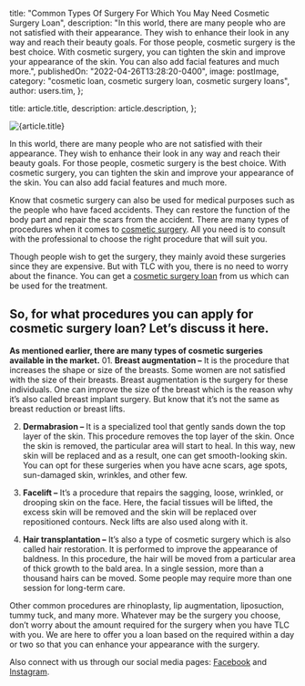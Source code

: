 
  title: "Common Types Of Surgery For Which You May Need Cosmetic Surgery Loan",
  description:
    "In this world, there are many people who are not satisfied with their appearance. They wish to enhance their look in any way and reach their beauty goals. For those people, cosmetic surgery is the best choice. With cosmetic surgery, you can tighten the skin and improve your appearance of the skin. You can also add facial features and much more.",
  publishedOn: "2022-04-26T13:28:20-0400",
  image: postImage,
  category: "cosmetic loan, cosmetic surgery loan, cosmetic surgery loans",
  author: users.tim,
};

  title: article.title,
  description: article.description,
};


<Image src={postImage} alt={article.title} />

In this world, there are many people who are not satisfied with their appearance. They wish to enhance their look in any way and reach their beauty goals. For those people, cosmetic surgery is the best choice. With cosmetic surgery, you can tighten the skin and improve your appearance of the skin. You can also add facial features and much more.

Know that cosmetic surgery can also be used for medical purposes such as the people who have faced accidents. They can restore the function of the body part and repair the scars from the accident. There are many types of procedures when it comes to [cosmetic surgery](https://medical.tlc.com.au/cosmetic-surgery/). All you need is to consult with the professional to choose the right procedure that will suit you.

Though people wish to get the surgery, they mainly avoid these surgeries since they are expensive. But with TLC with you, there is no need to worry about the finance. You can get a [cosmetic surgery loan](https://tlc.com.au/) from us which can be used for the treatment.

## So, for what procedures you can apply for cosmetic surgery loan? Let’s discuss it here.

**As mentioned earlier, there are many types of cosmetic surgeries available in the market.** 01. **Breast augmentation –** It is the procedure that increases the shape or size of the breasts. Some women are not satisfied with the size of their breasts. Breast augmentation is the surgery for these individuals. One can improve the size of the breast which is the reason why it’s also called breast implant surgery. But know that it’s not the same as breast reduction or breast lifts.

2.  **Dermabrasion –** It is a specialized tool that gently sands down the top layer of the skin. This procedure removes the top layer of the skin. Once the skin is removed, the particular area will start to heal. In this way, new skin will be replaced and as a result, one can get smooth-looking skin. You can opt for these surgeries when you have acne scars, age spots, sun-damaged skin, wrinkles, and other few.

3.  **Facelift –** It’s a procedure that repairs the sagging, loose, wrinkled, or drooping skin on the face. Here, the facial tissues will be lifted, the excess skin will be removed and the skin will be replaced over repositioned contours. Neck lifts are also used along with it.

4.  **Hair transplantation –** It’s also a type of cosmetic surgery which is also called hair restoration. It is performed to improve the appearance of baldness. In this procedure, the hair will be moved from a particular area of thick growth to the bald area. In a single session, more than a thousand hairs can be moved. Some people may require more than one session for long-term care.

Other common procedures are rhinoplasty, lip augmentation, liposuction, tummy tuck, and many more. Whatever may be the surgery you choose, don’t worry about the amount required for the surgery when you have TLC with you. We are here to offer you a loan based on the required within a day or two so that you can enhance your appearance with the surgery.

Also connect with us through our social media pages: [Facebook](https://www.facebook.com/totallifestylecredit/) and [Instagram](https://www.instagram.com/tlc.social).
